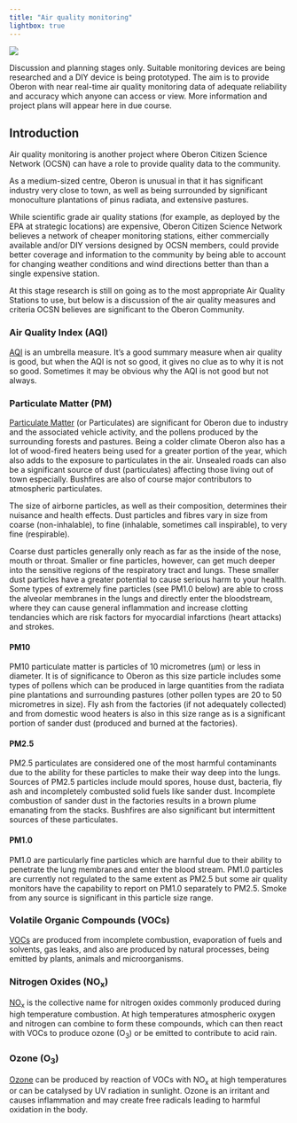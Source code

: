 ```yaml
---
title: "Air quality monitoring"
lightbox: true
---
```


::: {.aside}
![](assets/air-quality-monitoring.png)
:::

::: {.callout-note title="Current status of this initiative"}
Discussion and planning stages only. Suitable monitoring devices are being researched and a DIY device is being prototyped. The aim is to provide Oberon with near real-time air quality monitoring data of adequate reliability and accuracy which anyone can access or view. More information and project plans will appear here in due course.
:::

## Introduction

Air quality monitoring is another project where Oberon Citizen Science Network (OCSN) can have a role to provide quality data to the community.

As a medium-sized centre, Oberon is unusual in that it has significant industry very close to town, as well as being surrounded by significant monoculture plantations of pinus radiata, and extensive pastures.

While scientific grade air quality stations (for example, as deployed by the EPA at strategic locations) are expensive, Oberon Citizen Science Network believes a network of cheaper monitoring stations, either commercially available and/or DIY versions designed by OCSN members, could provide better coverage and information to the community by being able to account for changing weather conditions and wind directions better than than a single expensive station.

At this stage research is still on going as to the most appropriate Air Quality Stations to use, but below is a discussion of the air quality measures and criteria OCSN believes are significant to the Oberon Community.

### Air Quality Index (AQI)

[AQI](https://en.wikipedia.org/wiki/Air_quality_index) is an umbrella measure. It’s a good summary measure when air quality is good, but when the AQI is not so good, it gives no clue as to why it is not so good. Sometimes it may be obvious why the AQI is not good but not always. 

### Particulate Matter (PM)

[Particulate Matter](https://en.wikipedia.org/wiki/Particulates) (or Particulates) are significant for Oberon due to industry and the associated vehicle activity, and the pollens produced by the surrounding forests and pastures. Being a colder climate Oberon also has a lot of wood-fired heaters being used for a greater portion of the year, which also adds to the exposure to particulates in the air. Unsealed roads can also be a significant source of dust (particulates) affecting those living out of town especially. Bushfires are also of course major contributors to atmospheric particulates.

The size of airborne particles, as well as their composition, determines their nuisance and health effects. Dust particles and fibres vary in size from coarse (non-inhalable), to fine (inhalable, sometimes call inspirable), to very fine (respirable).

Coarse dust particles generally only reach as far as the inside of the nose, mouth or throat. Smaller or fine particles, however, can get much deeper into the sensitive regions of the respiratory tract and lungs. These smaller dust particles have a greater potential to cause serious harm to your health. Some types of extremely fine particles (see PM1.0 below) are able to cross the alveolar membranes in the lungs and directly enter the bloodstream, where they can cause general inflammation and increase clotting tendancies which are risk factors for myocardial infarctions (heart attacks) and strokes. 

#### PM10

PM10 particulate matter is particles of 10 micrometres (µm) or less in diameter. It is of significance to Oberon as this size particle includes some types of pollens which can be produced in large quantities from the radiata pine plantations and surrounding pastures (other pollen types are 20 to 50 micrometres in size). Fly ash from the factories (if not adequately collected) and from domestic wood heaters is also in this size range as is a significant portion of sander dust (produced and burned at the factories).

#### PM2.5

PM2.5 particulates are considered one of the most harmful contaminants due to the ability for these particles to make their way deep into the lungs. Sources of PM2.5 particles include mould spores, house dust, bacteria, fly ash and incompletely combusted solid fuels like sander dust. Incomplete combustion of sander dust in the factories results in a brown plume emanating from the stacks. Bushfires are also  significant but intermittent sources of these particulates.

#### PM1.0

PM1.0 are particularly fine particles which are harnful due to their ability to penetrate the lung membranes and enter the blood stream. PM1.0 particles are currently not regulated to the same extent as PM2.5 but some air quality monitors have the capability to report on PM1.0 separately to PM2.5. Smoke from any source is significant in this particle size range.

### Volatile Organic Compounds (VOCs)

[VOCs](https://en.wikipedia.org/wiki/Volatile_organic_compound) are produced from incomplete combustion, evaporation of fuels and solvents, gas leaks, and also are produced by natural processes, being emitted by plants, animals and microorganisms.

### Nitrogen Oxides (NO~x~)

[NO~x~](https://en.wikipedia.org/wiki/NOx) is the collective name for nitrogen oxides commonly produced during high temperature combustion. At high temperatures atmospheric oxygen and nitrogen can combine to form these compounds, which can then react with VOCs to produce ozone (O~3~) or be emitted to contribute to acid rain.

### Ozone (O~3~)

[Ozone](https://en.wikipedia.org/wiki/Ozone) can be produced by reaction of VOCs with NO~x~ at high temperatures or can be catalysed by UV radiation in sunlight. Ozone is an irritant and causes inflammation and may create free radicals leading to harmful oxidation in the body.


